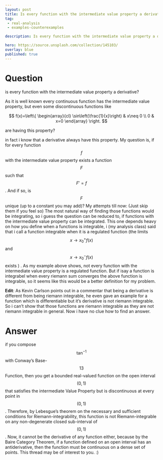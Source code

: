 ---
layout: post
title: Is every function with the intermediate value property a derivative
tag:
 - real-analysis
 - examples-counterexamples

description: Is every function with the intermediate value property a derivative

hero: https://source.unsplash.com/collection/145103/
overlay: blue 
published: true
---

# Question 

is every function with the intermediate value property a derivative?

<!--break-->


As it is well known every continuous function has the intermediate value property, but even some discontinuous functions like 

 $$ 
f(x)=\left\{
\begin{array}{cl}
\sin\left(\frac{1}{x}\right) & x\neq 0 \\
0 & x=0
\end{array}
\right.
 $$ 

are having this property?

in fact i know that a derivative always have this property. 
My question is, if for every function $$f$$ with the intermediate value property exists a function $$F$$ such that $$F'=f$$.  And if so, is $$F$$ unique (up to a constant you may add)?
My attempts till now: (Just skip them if you feel so)
The most natural way of finding those functions would be integrating, so i  guess the question can be reduced to, if functions with the intermediate value property can be integrated.
This one depends heavy on how you define when a functions is integrable, i (my analysis class) said that i call a function integrable when it is a regulated function (the limits $$x\to x_0^+ f(x)$$ and $$x\to x_0^- f(x)$$ exists ) .
 As my example above shows, not every function with the intermediate value property is a regulated function. But if isay a function is integrabel when every riemann sum converges the above function is integrable, so it seems like this would be a better definition for my problem.  

**Edit**: As Kevin Carlson points out in a commentar that being a derivative is different from being riemann integrable, he even gave an example for a function which is differentiable but it's derivative is not riemann integrable. So i can't show that those functions are riemann integrable as they  are not riemann integrable in general. Now i  have no clue how to find an answer.

# Answer 


if you compose $$ \tan^{-1} $$ with Conway’s Base-$$ 13 $$ Function, 
then you get a bounded real-valued function on the open interval $$ (0,1) $$ 
that satisfies the intermediate Value Property but is discontinuous at every point in $$ (0,1) $$. 
Therefore, by Lebesgue’s theorem on the necessary and sufficient conditions for Riemann-integrability, 
this function is not Riemann-integrable on any non-degenerate closed sub-interval of $$ (0,1) $$.
Now, it cannot be the derivative of any function either, because by the Baire Category Theorem, 
if a function defined on an open interval has an antiderivative, then the function must be continuous 
on a dense set of points. This thread may be of interest to you. :)

